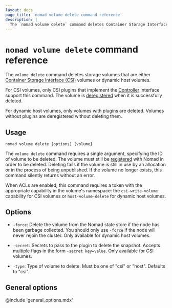```yaml
---
layout: docs
page_title: 'nomad volume delete command reference'
description: |
  The `nomad volume delete` command deletes Container Storage Interface (CSI) and dynamic host storage volumes.
---
```


# `nomad volume delete` command reference

The `volume delete` command deletes storage volumes that are either [Container
Storage Interface (CSI)][csi] volumes or dynamic host volumes.

For CSI volumes, only CSI plugins that implement the
[Controller][csi_plugins_internals] interface support this command. The volume
is [deregistered][] when it is successfully deleted.

For dynamic host volumes, only volumes with plugins are deleted. Volumes without
plugins are deregistered without deleting them.

## Usage

```plaintext
nomad volume delete [options] [volume]
```

The `volume delete` command requires a single argument, specifying the ID of
volume to be deleted. The volume must still be [registered][] with Nomad in
order to be deleted. Deleting fails if the volume is still in use by an
allocation or in the process of being unpublished. If the volume no longer
exists, this command silently returns without an error.

When ACLs are enabled, this command requires a token with the appropriate
capability in the volume's namespace: the `csi-write-volume` capability for CSI
volumes or `host-volume-delete` for dynamic host volumes.

## Options

- `-force`: Delete the volume from the Nomad state store if the node has been
  garbage collected. You should only use `-force` if the node will never rejoin
  the cluster. Only available for dynamic host volumes.

- `-secret`: Secrets to pass to the plugin to delete the snapshot. Accepts
  multiple flags in the form `-secret key=value`. Only available for CSI
  volumes.

- `-type`: Type of volume to delete. Must be one of "csi" or "host". Defaults to
  "csi".

## General options

@include 'general_options.mdx'

[csi]: https://github.com/container-storage-interface/spec
[csi_plugins_internals]: /nomad/docs/concepts/plugins/storage/csi
[deregistered]: /nomad/docs/commands/volume/deregister
[registered]: /nomad/docs/commands/volume/register
